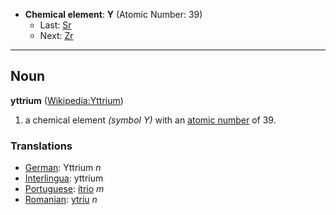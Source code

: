 *'''Chemical element''': '''Y''' (Atomic Number: 39)
**Last: [[Strontium|Sr]]
**Next: [[Zirconium|Zr]]
----
== Noun ==
'''yttrium''' ([[en:Yttrium|Wikipedia:Yttrium]])

# a chemical element ''(symbol Y)'' with an [[atomic number]] of 39.

===Translations===
*[[German]]: Yttrium ''n''
*[[Interlingua]]: yttrium
*[[Portuguese]]: [[ítrio]] ''m''
*[[Romanian]]: [[ytriu]] ''n''